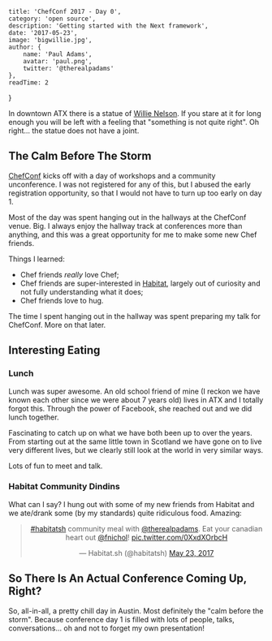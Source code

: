 
    title: 'ChefConf 2017 - Day 0',
    category: 'open source',
    description: 'Getting started with the Next framework',
    date: '2017-05-23',
    image: 'bigwillie.jpg',
    author: {
        name: 'Paul Adams',
        avatar: 'paul.png',
        twitter: '@therealpadams'
    },
    readTime: 2
}


In downtown ATX there is a statue of [Willie
Nelson](https://en.wikipedia.org/wiki/Willie_Nelson). If you stare at
it for long enough you will be left with a feeling that "something is
not quite right". Oh right... the statue does not have a joint.

## The Calm Before The Storm

[ChefConf](https://chefconf.chef.io) kicks off with a day of workshops
and a community unconference. I was not registered for any of this,
but I abused the early registration opportunity, so that I would not
have to turn up too early on day 1.

Most of the day was spent hanging out in the hallways at the ChefConf
venue. Big. I always enjoy the hallway track at conferences more than
anything, and this was a great opportunity for me to make some new
Chef friends.

Things I learned:

- Chef friends _really_ love Chef;
- Chef friends are super-interested in [Habitat](https://www.habitat.sh), largely out of curiosity and not fully understanding what it does;
- Chef friends love to hug.

The time I spent hanging out in the hallway was spent preparing my
talk for ChefConf. More on that later.

## Interesting Eating

### Lunch

Lunch was super awesome. An old school friend of mine (I reckon we
have known each other since we were about 7 years old) lives in ATX
and I totally forgot this. Through the power of Facebook, she reached
out and we did lunch together.

Fascinating to catch up on what we have both been up to over the years. From starting out at the same little town in Scotland we have gone on to live very different lives, but we clearly still look at the world in very similar ways.

Lots of fun to meet and talk.

### Habitat Community Dindins

What can I say? I hung out with some of my new friends from Habitat and we ate/drank some (by my standards) quite ridiculous food. Amazing:

<center><blockquote class="twitter-tweet" data-lang="en"><p lang="en" dir="ltr"><a href="https://twitter.com/hashtag/habitatsh?src=hash">#habitatsh</a> community meal with <a href="https://twitter.com/therealpadams">@therealpadams</a>. Eat your canadian heart out <a href="https://twitter.com/fnichol">@fnichol</a>! <a href="https://t.co/0XxdXOrbcH">pic.twitter.com/0XxdXOrbcH</a></p>&mdash; Habitat.sh (@habitatsh) <a href="https://twitter.com/habitatsh/status/866819032149831681">May 23, 2017</a></blockquote> <script async src="//platform.twitter.com/widgets.js" charset="utf-8"></script></center>

## So There Is An Actual Conference Coming Up, Right?

So, all-in-all, a pretty chill day in Austin. Most definitely the
"calm before the storm". Because conference day 1 is filled with lots
of people, talks, conversations... oh and not to forget my own
presentation!